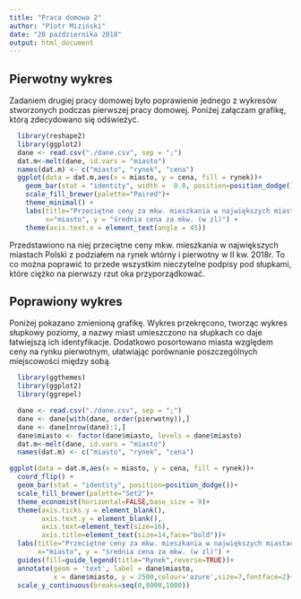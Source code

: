 ---
title: "Praca domowa 2"
author: "Piotr Miziński"
date: "20 października 2018"
output: html_document
---

## Pierwotny wykres

Zadaniem drugiej pracy domowej było poprawienie jednego z wykresów stworzonych podczas pierwszej pracy domowej. Poniżej załączam grafikę, którą zdecydowano się odświeżyć.

```{r w1, include = TRUE, echo=FALSE}
  library(reshape2)
  library(ggplot2)
  dane <- read.csv("./dane.csv", sep = ";")
  dat.m<-melt(dane, id.vars = "miasto")       
  names(dat.m) <- c("miasto", "rynek", "cena")
  ggplot(data = dat.m,aes(x = miasto, y = cena, fill = rynek))+
    geom_bar(stat = "identity", width =  0.8, position=position_dodge())+
    scale_fill_brewer(palette="Paired")+
    theme_minimal() +
    labs(title="Przeciętne ceny za mkw. mieszkania w największych miastach Polski na rynku wtórnym i pierwotnym", 
         x="miasto", y = "średnia cena za mkw. (w zl)") +
    theme(axis.text.x = element_text(angle = 45)) 
```

Przedstawiono na niej przeciętne ceny mkw. mieszkania w największych miastach Polski z podziałem na rynek wtórny i pierwotny w II kw. 2018r. To co można poprawić to przede wszystkim nieczytelne podpisy pod słupkami, które ciężko na pierwszy rzut oka przyporządkować.

## Poprawiony wykres
Poniżej pokazano zmienioną grafikę. Wykres przekręcono, tworząc wykres słupkowy poziomy, a nazwy miast umieszczono na słupkach co daje łatwiejszą ich identyfikacje. Dodatkowo posortowano miasta względem ceny na rynku pierwotnym, ułatwiając porównanie poszczególnych miejscowości między sobą.

```{r d, echo=FALSE}
  library(ggthemes)
  library(ggplot2)
  library(ggrepel)

  dane <- read.csv("./dane.csv", sep = ";")
  dane <- dane[with(dane, order(pierwotny)),]
  dane <- dane[nrow(dane):1,]
  dane$miasto <- factor(dane$miasto, levels = dane$miasto)
  dat.m<-melt(dane, id.vars = "miasto")  
  names(dat.m) <- c("miasto", "rynek", "cena")
```

```{r w2, include = TRUE, echo=TRUE, fig.width=10, fig.height=8}
ggplot(data = dat.m,aes(x = miasto, y = cena, fill = rynek))+
  coord_flip() +
  geom_bar(stat = "identity", position=position_dodge())+
  scale_fill_brewer(palette="Set2")+
  theme_economist(horizontal=FALSE,base_size = 9)+
  theme(axis.ticks.y = element_blank(),        
        axis.text.y = element_blank(),
        axis.text=element_text(size=16),
        axis.title=element_text(size=14,face="bold"))+
  labs(title="Przeciętne ceny za mkw. mieszkania w największych miastach Polski na rynku wtórnym i pierwotnym", 
       x="miasto", y = "średnia cena za mkw. (w zl)") +
  guides(fill=guide_legend(title="Rynek",reverse=TRUE))+
  annotate(geom = 'text', label = dane$miasto, 
           x = dane$miasto, y = 2500,colour='azure',size=7,fontface=2)+
  scale_y_continuous(breaks=seq(0,8000,1000))
```